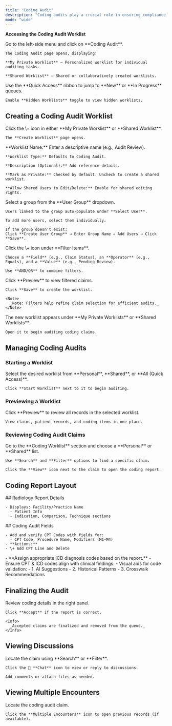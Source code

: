 ```yaml
---
title: "Coding Audit"
description: "Coding audits play a crucial role in ensuring compliance, accuracy, and reimbursement integrity. A Coding Audit worklist helps auditors systematically review coding claims, validate CPT and ICD codes, and identify discrepancies to maintain billing accuracy. This guide provides a step-by-step overview of how to access, create, and manage coding audit worklists efficiently."
mode: "wide"
---
```


**Accessing the Coding Audit Worklist**

<Steps>
  <Step title="Navigate to the Worklist">
    Go to the left-side menu and click on **Coding Audit**.

    The Coding Audit page opens, displaying:

    **My Private Worklist** – Personalized worklist for individual auditing tasks.

    **Shared Worklist** – Shared or collaboratively created worklists.
  </Step>
  <Step title="Quick Access and Hidden Worklists">
    Use the **Quick Access** ribbon to jump to **New** or **In Progress** queues.

    Enable **Hidden Worklists** toggle to view hidden worklists.
  </Step>
</Steps>

## Creating a Coding Audit Worklist

<Steps>
  <Step title="Start Worklist Creation">
    Click the \+ icon in either **My Private Worklist** or **Shared Worklist**.

    The **Create Worklist** page opens.
  </Step>
  <Step title="Enter Worklist Details">
    **Worklist Name:** Enter a descriptive name (e.g., Audit Review).

    **Worklist Type:** Defaults to Coding Audit.

    **Description (Optional):** Add reference details.

    **Mark as Private:** Checked by default. Uncheck to create a shared worklist.

    **Allow Shared Users to Edit/Delete:** Enable for shared editing rights.
  </Step>
  <Step title="Add Users or User Groups">
    Select a group from the **User Group** dropdown.

    Users linked to the group auto-populate under **Select User**.

    To add more users, select them individually.

    If the group doesn't exist:
    Click **Create User Group** → Enter Group Name → Add Users → Click **Save**.
  </Step>
  <Step title="Apply Filters to Select Claims">
    Click the \+ icon under **Filter Items**.

    Choose a **Field** (e.g., Claim Status), an **Operator** (e.g., Equals), and a **Value** (e.g., Pending Review).

    Use **AND/OR** to combine filters.
  </Step>
  <Step title="Preview and Save">
    Click **Preview** to view filtered claims.

    Click **Save** to create the worklist.

    <Note>
      _Note: Filters help refine claim selection for efficient audits._
    </Note>
  </Step>
  <Step title="Manage the Worklist">
    The new worklist appears under **My Private Worklists** or **Shared Worklists**.

    Open it to begin auditing coding claims.
  </Step>
</Steps>

## **Managing Coding Audits**

### **Starting a Worklist**

<Steps>
  <Step title="Start Worklist" icon="chevron-down">
    Select the desired worklist from **Personal**, **Shared**, or **All (Quick Access)**.

    Click **Start Worklist** next to it to begin auditing.
  </Step>
</Steps>

### **Previewing a Worklist**

<Steps>
  <Step title="Preview Worklist" icon="chevron-down">
    Click **Preview** to review all records in the selected worklist.

    View claims, patient records, and coding items in one place.
  </Step>
</Steps>

### **Reviewing Coding Audit Claims**

<Steps>
  <Step title="Access Worklist and Claim" icon="chevron-down">
    Go to the **Coding Worklist** section and choose a **Personal** or **Shared** list.

    Use **Search** and **Filter** options to find a specific claim.

    Click the **View** icon next to the claim to open the coding report.
  </Step>
</Steps>

## **Coding Report Layout**

<CardGroup cols={2}>
  <Card title="Left Panel" icon="arrow-left-to-bracket" iconType="duotone" color="#0d0c0c">
    ## Radiology Report Details

    - Displays: Facility/Practice Name
      - Patient Info
      - Indication, Comparison, Technique sections
  </Card>
  <Card title="Right Panel" icon="arrow-right-to-bracket" iconType="duotone" color="#080808">
    ## Coding Audit Fields

    - Add and verify CPT Codes with fields for:
      - CPT Code, Procedure Name, Modifiers (M1–M4)
    - **Actions:**
    - \+ Add CPT Line and Delete
  </Card>
  <Card title="ICD Section" icon="brain-circuit" iconType="duotone" color="#070707">
    - **Assign appropriate ICD diagnosis codes based on the report.**
    - Ensure CPT & ICD codes align with clinical findings.
  </Card>
  <Card title="AI, Historical, and Crosswalk Matching" icon="chart-pie-simple" iconType="duotone" color="#181717">
    - Visual aids for code validation:
      - 1. AI Suggestions
      - 2. Historical Patterns
      - 3. Crosswalk Recommendations
  </Card>
</CardGroup>

## **Finalizing the Audit**

<Steps>
  <Step title="Verify and Accept" icon="chevron-down">
    Review coding details in the right panel.

    Click **Accept** if the report is correct.

    <Info>
      _Accepted claims are finalized and removed from the queue._
    </Info>
  </Step>
</Steps>

## **Viewing Discussions**

<Steps>
  <Step title="Open and Reply to Discussions" icon="chevron-down">
    Locate the claim using **Search** or **Filter**.

    Click the 💬 **Chat** icon to view or reply to discussions.

    Add comments or attach files as needed.
  </Step>
</Steps>

## Viewing Multiple Encounters

<Steps>
  <Step title="View Past Encounters" icon="chevron-down">
    Locate the coding audit claim.

    Click the **Multiple Encounters** icon to open previous records (if available).
  </Step>
</Steps>